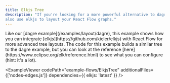 ```yaml
---
title: Elkjs Tree
description: "If you're looking for a more powerful alternative to dagre, you can
also use elkjs to layout your React Flow graphs."
---
```



<ExampleLayout>
Like our [dagre example](/examples/layout/dagre), this example shows how you can integrate [elkjs](https://github.com/kieler/elkjs) with React Flow for more advanced tree layouts. The code for this example builds a similar tree to the dagre example, but you can look at the reference [here](https://www.eclipse.org/elk/reference.html) to see what you can configure (hint: it's a lot).

<ExampleViewer
  codePath="example-flows/ElkjsTree"
  additionalFiles={['nodes-edges.js']}
  dependencies={{ elkjs: 'latest' }}
/>
</ExampleLayout>
